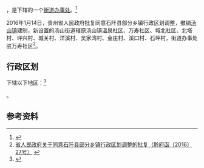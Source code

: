 {{中国乡级行政区|52/06/23/100/000}}

'''{{PAGENAMEBASE}}'''，是{{PRC admin/fullname|52/06/23/100/000|3}}下辖的一个[[街道办事处|街道办事处]]。<ref>{{PRC admin/ref sgc|{{PRC admin/parent|52/06/23/100/000}}}}</ref>

2016年1月14日，贵州省人民政府批复同意石阡县部分乡镇行政区划调整，撤销[[汤山镇|汤山镇]]建制，新设置的汤山街道辖原汤山镇温泉社区、万寿社区、城北社区、北塔村、坪兴村、城关村、洋溪村、吴家湾村、金庄村、溪口村、石坪村，街道办事处驻万寿社区<ref>[http://www.gzgov.gov.cn/xxgk/zfxxgkpt/szfxxgkml/201601/t20160126_369669.html 省人民政府关于同意石阡县部分乡镇行政区划调整的批复（黔府函〔2016〕27号）] {{webarchive|url=https://web.archive.org/web/20170906041217/http://www.gzgov.gov.cn/xxgk/zfxxgkpt/szfxxgkml/201601/t20160126_369669.html |date=2017-09-06 }}</ref>。

== 行政区划 ==

{{PAGENAMEBASE}}下辖以下地区：<ref>{{PRC admin/ref sgc|52/06/23/100/000}}</ref>

{{PRC admin/children|52/06/23/100/000}}。

== 参考资料 ==

{{reflist}}

{{行政区划小作品}}
{{PRC admin/navcat|52/06/23/100/000}}